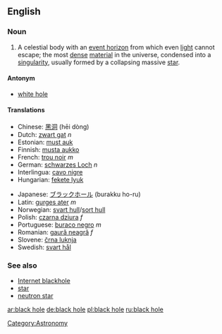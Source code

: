 {{wikipedia}}

==English==
===Noun===
{{en-noun|sg=[[black]] [[hole]]}}

# A celestial body with an [[event horizon]] from which even [[light]] cannot escape; the most [[dense]] [[material]] in the universe, condensed into a [[singularity]], usually formed by a collapsing massive [[star]].

====Antonym====
*[[white hole]]

====Translations====
{{top}}
*Chinese: [[黑洞]] (hēi dòng)
*Dutch: [[zwart gat]] ''n''
*Estonian: [[must auk]]
*Finnish: [[musta aukko]]
*French: [[trou noir]] ''m''
*German: [[schwarzes Loch]] ''n''
*Interlingua: [[cavo nigre]]
*Hungarian: [[fekete lyuk]]
{{mid}}
*Japanese: [[ブラックホール]] (burakku ho-ru)
*Latin: [[gurges ater]] ''m''
*Norwegian: [[svart hull]]/[[sort hull]]
*Polish: [[czarna dziura]] ''f''
*Portuguese: [[buraco negro]] ''m''
*Romanian: [[gaură neagră]] ''f''
*Slovene: [[črna luknja]] {{f}}
*Swedish: [[svart hål]]
{{bottom}}

===See also===
*[[Internet blackhole]]
*[[star]]
*[[neutron star]]

[[Category:Astronomy]]

[[ar:black hole]]
[[de:black hole]]
[[pl:black hole]]
[[ru:black hole]]